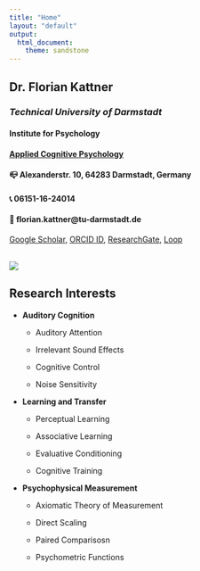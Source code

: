 ```yaml
---
title: "Home"
layout: "default"
output: 
  html_document:
    theme: sandstone
---
```


<style>
.title {
  display: none;
}
</style>

<div class="row">
<div class="col-sm-8">

## **Dr. Florian Kattner**

<!--
### Professur für Allgemeine Psychologie<br>Faculty of Health<br>[_Health and Medical University Potsdam_](https://www.health-and-medical-university.de/)
-->

### _Technical University of Darmstadt_

#### Institute for Psychology

#### [Applied Cognitive Psychology](https://www.kog.psychologie.tu-darmstadt.de/mitarbeiter_1/kattner/kattner.en.jsp)

#### &#128234; Alexanderstr. 10, 64283 Darmstadt, Germany

#### &#128222; 06151-16-24014

#### &#128231; florian.kattner@tu-darmstadt.de

[Google Scholar](https://scholar.google.de/citations?user=B9XMk0cAAAAJ&hl=de), [ORCID ID](https://orcid.org/0000-0003-2124-2829), [ResearchGate](https://www.researchgate.net/profile/Florian_Kattner), [Loop](https://loop.frontiersin.org/people/501598/overview)

</div>

<div class="col-sm-3">
<br>
![](img/foto_fk_bw_circle.png)
</div>
</div>

## **Research Interests**

* **Auditory Cognition**
  
  + Auditory Attention
  
  + Irrelevant Sound Effects
  
  + Cognitive Control
  
  + Noise Sensitivity

* **Learning and Transfer**

  + Perceptual Learning

  + Associative Learning

  + Evaluative Conditioning
  
  + Cognitive Training
  
* **Psychophysical Measurement**

  + Axiomatic Theory of Measurement
  
  + Direct Scaling 
  
  + Paired Comparisosn
  
  + Psychometric Functions